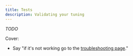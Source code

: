 ```yaml
---
title: Tests
description: Validating your tuning
---
```


*TODO*

Cover:
- Say "if it's not working go to the [troubleshooting page](/docs/pathing/tuning/troubleshooting)."